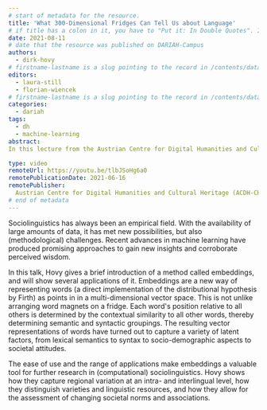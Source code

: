 ```yaml
---
# start of metadata for the resource.
title: 'What 300-Dimensional Fridges Can Tell Us about Language'
# if title has a colon in it, you have to "Put it: In Double Quotes". If it also includes a quote, "You Can:'nest them'"
date: 2021-08-11
# date that the resource was published on DARIAH-Campus
authors:
  - dirk-hovy
# firstname-lastname is a slug pointing to the record in /contents/data/person.yaml
editors:
  - laura-still
  - florian-wiencek
# firstname-lastname is a slug pointing to the record in /contents/data/person.yaml. Editors are optional.
categories:
  - dariah
tags:
  - dh
  - machine-learning
abstract:
In this lecture from the Austrian Centre for Digital Humanities and Cultural Heritage (ADCH-CH), Dirk Hovy gives an introduction to the method called embeddings, and showcases several applications of it. Hovy shows how they capture regional variation at an intra- and interlingual level, how they distinguish varieties and linguistic resources, and how they allow for the assessment of changing societal norms and associations.

type: video
remoteUrl: https://youtu.be/tlbJSoHg6a0
remotePublicationDate: 2021-06-16
remotePublisher:
  Austrian Centre for Digital Humanities and Cultural Heritage (ACDH-CH)
# end of metadata
---
```


Sociolinguistics has always been an empirical field. With the availability of large amounts of data, it has met new possibilities, but also (methodological) challenges. Recent advances in machine learning have produced promising approaches to gain new insights and corroborate perceived wisdom.

In this talk, Hovy gives a brief introduction of a method called embeddings, and will show several applications of it. Embeddings are a new way of representing words (a direct implementation of the distributional hypothesis by Firth) as points in in a multi-dimensional vector space. This is not unlike arranging word magnets on a fridge. Each word's position relative to all others is determined by the contextual similarity to all other words, thereby determining semantic and syntactic groupings.
The resulting vector representations of words have turned out to capture a variety of latent factors, from lexical semantics to syntax to socio-demographic aspects to societal attitudes.

The ease of use and the range of applications make embeddings a valuable tool for further research in (computational) sociolinguistics. Hovy shows how they capture regional variation at an intra- and interlingual level, how they distinguish varieties and linguistic resources, and how they allow for the assessment of changing societal norms and associations.
<VideoCard
  title="Click to view"
  subtitle="ACDH-CH Lecture 7.2 – Dirk Hovy – What 300-Dimensional Fridges Can Tell Us about Language"
  id="tlbJSoHg6a0"
  image="images/acdh-ch-video.png"
/>
